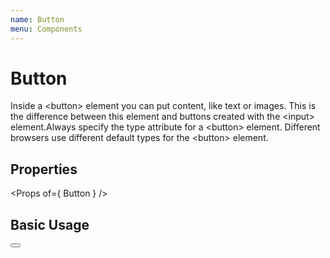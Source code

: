 ```yaml
---
name: Button
menu: Components
---
```




# Button
Inside a &lt;button&gt; element you can put content, like text or images. This is the difference between this element and buttons created with the &lt;input&gt; element.Always specify the type attribute for a &lt;button&gt; element. Different browsers use different default types for the &lt;button&gt; element.

## Properties
<Props of={ Button } />

## Basic Usage
<Playground>
 <Button></Button>
</Playground>


